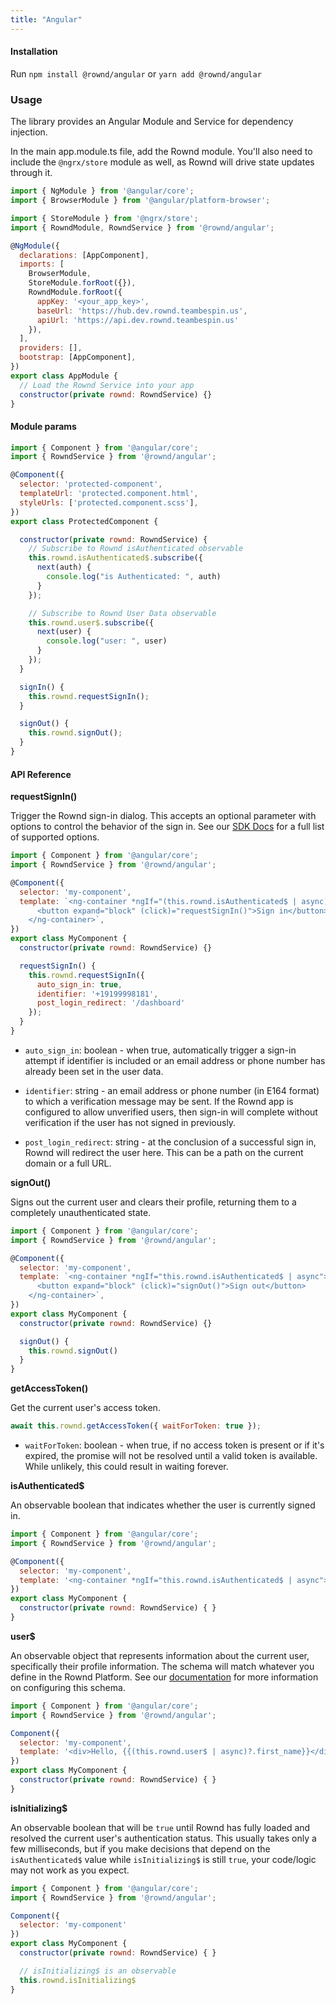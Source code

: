 ```yaml
---
title: "Angular"
---
```


#### Installation

Run `npm install @rownd/angular` or `yarn add @rownd/angular`

### Usage

The library provides an Angular Module and Service for dependency injection.

In the main app.module.ts file, add the Rownd module. You'll also need to
include the `@ngrx/store` module as well, as Rownd will drive state updates
through it.

```jsx
import { NgModule } from '@angular/core';
import { BrowserModule } from '@angular/platform-browser';

import { StoreModule } from '@ngrx/store';
import { RowndModule, RowndService } from '@rownd/angular';

@NgModule({
  declarations: [AppComponent],
  imports: [
    BrowserModule,
    StoreModule.forRoot({}),
    RowndModule.forRoot({
      appKey: '<your_app_key>',
      baseUrl: 'https://hub.dev.rownd.teambespin.us',
      apiUrl: 'https://api.dev.rownd.teambespin.us'
    }),
  ],
  providers: [],
  bootstrap: [AppComponent],
})
export class AppModule {
  // Load the Rownd Service into your app
  constructor(private rownd: RowndService) {}
}
```

#### Module params

```jsx
import { Component } from '@angular/core';
import { RowndService } from '@rownd/angular';

@Component({
  selector: 'protected-component',
  templateUrl: 'protected.component.html',
  styleUrls: ['protected.component.scss'],
})
export class ProtectedComponent {

  constructor(private rownd: RowndService) {
    // Subscribe to Rownd isAuthenticated observable
    this.rownd.isAuthenticated$.subscribe({
      next(auth) {
        console.log("is Authenticated: ", auth)
      }
    });

    // Subscribe to Rownd User Data observable
    this.rownd.user$.subscribe({
      next(user) {
        console.log("user: ", user)
      }
    });
  }

  signIn() {
    this.rownd.requestSignIn();
  }

  signOut() {
    this.rownd.signOut();
  }
}
```

#### API Reference

**requestSignIn()**

Trigger the Rownd sign-in dialog. This accepts an optional parameter with
options to control the behavior of the sign in. See our
[SDK Docs](https://docs.rownd.io/rownd/sdk-reference/web/javascript-browser#authentication)
for a full list of supported options.

```jsx
import { Component } from '@angular/core';
import { RowndService } from '@rownd/angular';

@Component({
  selector: 'my-component',
  template: `<ng-container *ngIf="(this.rownd.isAuthenticated$ | async) === false">
      <button expand="block" (click)="requestSignIn()">Sign in</button>
    </ng-container>`,
})
export class MyComponent {
  constructor(private rownd: RowndService) {}

  requestSignIn() {
    this.rownd.requestSignIn({
      auto_sign_in: true,
      identifier: '+19199998181',
      post_login_redirect: '/dashboard'
    });
  }
}
```

- `auto_sign_in`: boolean - when true, automatically trigger a sign-in attempt
  if identifier is included or an email address or phone number has already been
  set in the user data.

- `identifier`: string - an email address or phone number (in E164 format) to
  which a verification message may be sent. If the Rownd app is configured to
  allow unverified users, then sign-in will complete without verification if the
  user has not signed in previously.

- `post_login_redirect`: string - at the conclusion of a successful sign in,
  Rownd will redirect the user here. This can be a path on the current domain or
  a full URL.

**signOut()**

Signs out the current user and clears their profile, returning them to a
completely unauthenticated state.

```jsx
import { Component } from '@angular/core';
import { RowndService } from '@rownd/angular';

@Component({
  selector: 'my-component',
  template: `<ng-container *ngIf="this.rownd.isAuthenticated$ | async">
      <button expand="block" (click)="signOut()">Sign out</button>
    </ng-container>`,
})
export class MyComponent {
  constructor(private rownd: RowndService) {}

  signOut() {
    this.rownd.signOut()
  }
}
```

**getAccessToken()**

Get the current user's access token.

```jsx
await this.rownd.getAccessToken({ waitForToken: true });
```

- `waitForToken`: boolean - when true, if no access token is present or if it's
  expired, the promise will not be resolved until a valid token is available.
  While unlikely, this could result in waiting forever.

**isAuthenticated$**

An observable boolean that indicates whether the user is currently signed in.

```jsx
import { Component } from '@angular/core';
import { RowndService } from '@rownd/angular';

@Component({
  selector: 'my-component',
  template: '<ng-container *ngIf="this.rownd.isAuthenticated$ | async">You're signed in!</ng-container>
})
export class MyComponent {
  constructor(private rownd: RowndService) { }
}
```

**user$**

An observable object that represents information about the current user,
specifically their profile information. The schema will match whatever you
define in the Rownd Platform. See our
[documentation](https://docs.rownd.io/rownd/guides/configuration/user-profiles)
for more information on configuring this schema.

```jsx
import { Component } from '@angular/core';
import { RowndService } from '@rownd/angular';

Component({
  selector: 'my-component',
  template: '<div>Hello, {{(this.rownd.user$ | async)?.first_name}}</div>
})
export class MyComponent {
  constructor(private rownd: RowndService) { }
}
```

**isInitializing$**

An observable boolean that will be `true` until Rownd has fully loaded and
resolved the current user's authentication status. This usually takes only a few
milliseconds, but if you make decisions that depend on the `isAuthenticated$`
value while `isInitializing$` is still `true`, your code/logic may not work as
you expect.

```jsx
import { Component } from '@angular/core';
import { RowndService } from '@rownd/angular';

Component({
  selector: 'my-component'
})
export class MyComponent {
  constructor(private rownd: RowndService) { }

  // isInitializing$ is an observable
  this.rownd.isInitializing$
}
```
